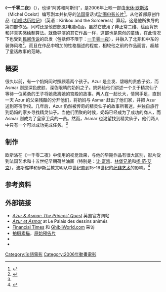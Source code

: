{{Infobox Film
| name               = 一千零二夜
| original_name      = ''Azur et Asmar''
| image              = Azur et asmar.jpg
| caption            = 原始法国电影海报
| director           = [[米休·欧斯洛|米休·欧斯洛]]
| producer           = [[Christophe_Rossignon|Christophe Rossignon]]
| writer             = 米休·欧斯洛
| starring           = [[Cyril_Mourali|Cyril Mourali]]<br />[[Karim_M'Riba|Karim M'Riba]]<br />[[Hiam_Abbass|Hiam Abbass]]<br />[[Patrick_Timsit|Patrick Timsit]]
| music              = [[Gabriel_Yared|Gabriel Yared]]<br />[[Afida_Tahri|Afida Tahri]]
| narrator           = 
| cinematography     = 
| editing            = [[Michele_Péju|Michele Péju]][http://www.animafest.hr/en/index.php?page=azur-and-asmar]
| production_company = 
| distributor        =  '''[[法国|法国]]''':<br />[http://www.diaphana.fr Diaphana]<br />'''[[意大利|意大利]]''':<br />[http://www.luckyred.it Lucky Red]<br />'''[[日本|日本]]''':<br />[[Ghibli_Museum_Library|Ghibli Museum Library]]<br />'''[[新加坡|新加坡]]''':<br />[[Cathay_Organisation|Cathay Organisation]]<br />'''[[英国|英国]]'''与'''[[爱尔兰|爱尔兰]]''':<br />[[Soda_Pictures|Soda Pictures]]<br />'''[[美国|美国]]''':<br />[[New_York_International_Children's_Film_Festival|GKIDS]]<ref name="GKIDS">{{cite web |url=http://www.gkids.tv/index2.cfm |title=GKIDS – Home |accessdate=2008-10-22 |deadurl=yes |archiveurl=https://web.archive.org/web/20081005032309/http://www.gkids.tv/index2.cfm |archivedate=2008-10-05 }}</ref>
| released           = 首次公映：<br />2006年5月21日 <br />'''法国''':<br />2006年10月25日<br />'''新加坡''':<br />2007年9月13日<br />'''英国'''与'''爱尔兰''':<br />2008年2月8日<br />'''美国''':<br />2008年10月17日<ref name="GKIDS" />
| runtime            = 99分钟
| country            = [[比利时|比利时]]<br />法国<br />意大利<br />[[西班牙|西班牙]]
| language           = [[古典阿拉伯语|古典阿拉伯语]]<br />[[法语|法语]]
| budget             = [[欧元|€]]9,000,000（估计）
| gross              =
| preceded_by        = 
| followed_by        = ''Les Noces d'Azur et Asmar'' (2008)[http://boutique.francetv.com/sommaire.asp?proid=3577]
| website            = http://www.theprincesquest.com
| amg_id             = 1:350873
| imdb_id            = 0439123
| cn_name            = 一千零二夜
| hk_name            = 一千零二夜
| tw_name            = 一千零二夜
}}

《'''一千零二夜'''》（{{lang-fr|Azur et Asmar}}），也译“阿苏和阿斯玛”，是2006年上映一部由[[米休·欧斯洛|米休·欧斯洛]]（Michel Ocelot）编写剧本并执导的[[法国|法国]]童话式[[动画|动画]][[电影长片|电影长片]]<ref>{{cite web |url=http://www.sodapictures.com/cinema/7 |title=''Azur & Asmar: The Princes' Quest'' |accessdate=2008-09-12 |work=Soda Pictures |deadurl=yes |archiveurl=https://archive.is/20120915091516/http://www.sodapictures.com/cinema/7 |archivedate=2012-09-15 }}</ref>。从他首部原创作品《[[叽哩咕与女巫|叽哩咕历险记]]》（英语：Kirikou and the Sorceress）算起，这是他所执导的第四部作品，同时还是他首部[[3D|3D]]电脑动画，虽然它使用了非正常二维、绘画背景和非真实感绘制算法。就像导演的其它作品一样，这部也是原创的童话，在此情况下也受到[[民间传说|民间传说]]的启发（包括但不限于：[[一千零一夜|一千零一夜]]），并融入了北非和中东的装饰风格<ref name="Press pack">{{cite press release |title=''Azur & Asmar: The Princes' Quest'' press pack |url=http://stage.outsideline.co.uk/sodapictures/phase_two/dev_v0002/uploads/07a70d16a5d34bb37636b6db2e2b8877.pdf |publisher=Soda Pictures |date= |accessdate=2008-10-05 }}{{dead link|date=2017年11月 |bot=InternetArchiveBot |fix-attempted=yes }}</ref>。而且在作品中增加的性格描述的程度，相较他之前的作品而言，超越了童话故事的范畴。

== 概要 ==
很久以前，有一个奶妈同时照顾着两个孩子。Azur 是金发、碧眼的贵族子弟，而 Asmar 则是深色皮肤、深色眼睛的奶妈之子。奶妈给他们讲述一个关于精灵仙子等待一位英勇的王子将她救离她的宫殿的故事。两人在一起长大，情同手足，直到一天 Azur 的父亲残酷的分开他们，将奶妈与 Asmar 赶出了他们家，并把 Azur 送到寄宿学校。几年后，Azur 仍然被传奇的精灵仙子的故事所著迷，并独自旅行到奶妈的家乡寻找精灵仙子。当他们团聚的时候，奶妈已经成为了成功的商人，而 Asmar 则成为了皇家卫兵的一员。然而，Asmar 也渴望找到精灵仙子，他们两人中只有一个可以成功完成任务。<ref name="Press pack" />

== 制作 ==
欧斯洛在《一千零二夜》中使用的视觉效果，与他的早期作品有很大区别，影片受到法国艺术和十五世纪早期荷兰油画（特别是：[[让·富凯|让·富凯]]、[[林堡兄弟|林堡兄弟]]和[[扬·范·艾克|扬·范·艾克]]），波斯缩样和伊斯兰教文明从中世纪直到15-16世纪的[[萨非艺术|萨非艺术]]的影响。<ref>{{cite web |url=http://www.dvdrama.com/news2.php?id=19910&page=3 |title=Interview : Michel Ocelot (''Azur et Asmar'') |accessdate=2008-10-05 |last=Leroy |first=Elodie |date=2008-01-09 |work=DVDrama |publisher=DVDrama |archive-date=2012-09-24 |archive-url=https://www.webcitation.org/6AuZhe08r?url=http://lci.tf1.fr/cinema/ |dead-url=no }}</ref>

== 参考资料 ==
{{reflist}}

== 外部链接 ==
*[https://web.archive.org/web/20080124085847/http://www.theprincesquest.com/ ''Azur & Asmar: The Princes' Quest''] 英国官方网站
*[http://palais.wikidot.com/azur-et-asmar ''Azur et Asmar''] {{Wayback|url=http://palais.wikidot.com/azur-et-asmar |date=20211116031854 }} at Le Palais des dessins animés
*[http://www.ft.com/cms/s/2/d28dbff6-6065-11db-a716-0000779e2340.html Financial Times] {{Wayback|url=http://www.ft.com/cms/s/2/d28dbff6-6065-11db-a716-0000779e2340.html |date=20121011172630 }} 和 [https://www.webcitation.org/6BEQOz9bY?url=http://www.ghibliworld.com/michel_ocelot_interview.html GhibliWorld.com] 采访
*[https://web.archive.org/web/20090508065300/http://showcase.awn.com/showgallery.php?cat=800 拍摄素描]，[http://www.macguff.fr/index.php?lang=us&j=showoneimage&id=206&imgname=1160584458 原始预告片] {{Wayback|url=http://www.macguff.fr/index.php?lang=us&j=showoneimage&id=206&imgname=1160584458 |date=20080303004553 }}
*{{rotten-tomatoes|id=azur_et_asmar|title=Azur & Asmar: The Princes' Quest}}
*{{豆瓣|1950821}}
[[Category:法語電影|Category:法語電影]]
[[Category:2006年動畫電影|Category:2006年動畫電影]]
